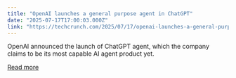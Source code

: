```yaml
---
title: "OpenAI launches a general purpose agent in ChatGPT"
date: "2025-07-17T17:00:03.000Z"
link: "https://techcrunch.com/2025/07/17/openai-launches-a-general-purpose-agent-in-chatgpt/"
---
```


OpenAI announced the launch of ChatGPT agent, which the company claims to be its most capable AI agent product yet.

[Read more](https://techcrunch.com/2025/07/17/openai-launches-a-general-purpose-agent-in-chatgpt/)
